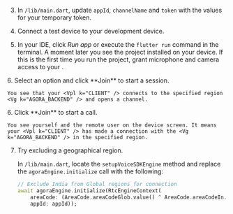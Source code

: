 <PlatformWrapper platform="flutter">

3. In `/lib/main.dart`, update `appId`, `channelName` and `token` with the values for your temporary token.

4. Connect a test device to your development device.

5. In your IDE, click *Run app* or execute the `flutter run` command in the terminal. A moment later you see the project installed on your device.
   If this is the first time you run the project, grant microphone and camera access to your <Vpl k="CLIENT" />.

<ProductWrapper notAllowed="video-calling">
6. Select an option and click **Join** to start a session. 

    You see that your <Vpl k="CLIENT" /> connects to the specified region <Vg k="AGORA_BACKEND" /> and opens a channel.
</ProductWrapper>

<ProductWrapper product="video-calling">
6. Click **Join** to start a call.

    You see yourself and the remote user on the device screen. It means your <Vpl k="CLIENT" /> has made a connection with the <Vg k="AGORA_BACKEND" /> in the specified region.
</ProductWrapper>

7. Try excluding a geographical region.

    In `/lib/main.dart`, locate the `setupVoiceSDKEngine` method and replace the `agoraEngine.initialize` call with the following:

    ```dart
    // Exclude India from Global regions for connection
    await agoraEngine.initialize(RtcEngineContext(
        areaCode: (AreaCode.areaCodeGlob.value() ^ AreaCode.areaCodeIn.value()),
        appId: appId));
    ```
</PlatformWrapper>
